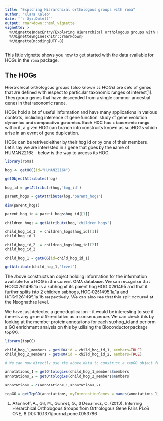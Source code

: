 ```yaml
---
title: "Exploring Hierarchical orthologous groups with roma"
author: "Klara Kaleb"
date: "`r Sys.Date()`"
output: rmarkdown::html_vignette
vignette: >
  %\VignetteIndexEntry{Exploring Hierarchical orthologous groups with roma}
  %\VignetteEngine{knitr::rmarkdown}
  %\VignetteEncoding{UTF-8}
---
```


This little vignette shows you how to get started with the data available for HOGs in the `roma` package.

## The HOGs

Hierarchical orthologous groups (also known as HOGs) are sets of genes that are defined with respect to particular taxonomic ranges of interest[1]. They group genes that have descended from a single common ancestral genes in that taxonomic range. 

HOGs hold a lot of useful information and have many applications in various contexts, including inference of gene function, study of gene evolution dynamics and comparative genomics. Each HOG has a taxonomic range - within it, a given HOG can branch into constructs known as subHOGs which arise in an event of gene duplication.

HOGs can be retrived either by their hog id or by one of their members. Let's say we are interested in a gene that goes by the name of HUMAN22168 - below is the way to access its HOG.

```r
library(roma)

hog <- getHOG(id="HUMAN22168")

getObjectAttributes(hog)

hog_id = getAttribute(hog,'hog_id')

parent_hogs = getAttribute(hog,'parent_hogs')

dim(parent_hogs)

parent_hog_id = parent_hogs$hog_id[[1]]

children_hogs = getAttribute(hog,'children_hogs')

child_hog_id_1  = children_hogs$hog_id[[1]]
child_hog_id_1

child_hog_id_2  = children_hogs$hog_id[[2]]
child_hog_id_2

child_hog_1 = getHOG(id=child_hog_id_1)

getAttribute(child_hog_1,"level")


```
The above constructs an object holding information for the information available for a HOG in the current OMA database. We can recognise that  HOG:0261495.1a is a subhog of its parent hog HOG:0261495 and that it further splits into 2 children subhogs, HOG:0261495.1a.1a and HOG:0261495.1a.1b respectively. We can also see that this split occured at the Neognathae level. 

We have just detected a gene duplication - it would be interesting to see if there is any gene differentiation as a consenquence. We can check this by looking at the member protein annotations for each subhog_id and perform a GO enrichment analysis on this by utilising the Bioconductor package topGO.

```r
library(topGO)

child_hog_1_members = getHOG(id = child_hog_id_1, members=TRUE)
child_hog_2_members = getHOG(id = child_hog_id_2, members=TRUE)

# We can now directly use the above data to construct a topGO object for further analysis (such as GO enrichment)

annotations_1 = getOntologies(child_hog_1_members$members)
annotations_2 = getOntologies(child_hog_2_members$members)

annotations = c(annotations_1,annotations_2)

topGO = getTopGO(annotations, myInterestingGenes = names(annotations_1), format = "geneID2GO")


```

(1) Altenhoff, A., Gil, M., Gonnet, G., & Dessimoz, C. (2013). Inferring Hierarchical Orthologous Groups from Orthologous Gene Pairs PLoS ONE, 8 DOI: 10.1371/journal.pone.0053786